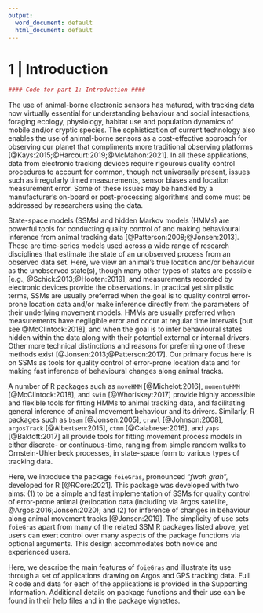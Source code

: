 ```yaml
---
output:
  word_document: default
  html_document: default
---
```

# 1 | Introduction

```r
#### Code for part 1: Introduction ####
```
The use of animal-borne electronic sensors has matured, with tracking data now virtually essential for understanding behaviour and social interactions, foraging ecology, physiology, habitat use and population dynamics of mobile and/or cryptic species. The sophistication of current technology also enables the use of animal-borne sensors as a cost-effective approach for observing our planet that compliments more traditional observing platforms [@Kays:2015;@Harcourt:2019;@McMahon:2021]. In all these applications, data from electronic tracking devices require rigourous quality control procedures to account for common, though not universally present, issues such as irregularly timed measurements, sensor biases and location measurement error. Some of these issues may be handled by a manufacturer's on-board or post-processing algorithms and some must be addressed by researchers using the data.

State-space models (SSMs) and hidden Markov models (HMMs) are powerful tools for conducting quality control of and making behavioural inference from animal tracking data [@Patterson:2008;@Jonsen:2013]. These are time-series models used across a wide range of research disciplines that estimate the state of an unobserved process from an observed data set. Here, we view an animal's true location and/or behaviour as the unobserved state(s), though many other types of states are possible [e.g., @Schick:2013;@Hooten:2019], and measurements recorded by electronic devices provide the observations. In practical yet simplistic terms, SSMs are usually preferred when the goal is to quality control error-prone location data and/or make inference directly from the parameters of their underlying movement models. HMMs are usually preferred when measurements have negligible error and occur at regular time intervals [but see @McClintock:2018], and when the goal is to infer behavioural states hidden within the data along with their potential external or internal drivers. Other more technical distinctions and reasons for preferring one of these methods exist [@Jonsen:2013;@Patterson:2017]. Our primary focus here is on SSMs as tools for quality control of error-prone location data and for making fast inference of behavioural changes along animal tracks. 

A number of R packages such as `moveHMM` [@Michelot:2016], `momentuHMM` [@McClintock:2018], and `swim` [@Whoriskey:2017] provide highly accessible and flexible tools for fitting HMMs to animal tracking data, and facilitating general inference of animal movement behaviour and its drivers. Similarly, R packages such as `bsam` [@Jonsen:2005], `crawl` [@Johnson:2008], `argosTrack` [@Albertsen:2015], `ctmm` [@Calabrese:2016], and `yaps` [@Baktoft:2017] all provide tools for fitting movement process models in either discrete- or continuous-time, ranging from simple random walks to Ornstein-Uhlenbeck processes, in state-space form to various types of tracking data. 

Here, we introduce the package `foieGras`, pronounced "*fwah grah*", developed for R [@RCore:2021]. This package was developed with two aims: (1) to be a simple and fast implementation of SSMs for quality control of error-prone animal (re)location data (including via Argos satellite, @Argos:2016;Jonsen:2020); and (2) for inference of changes in behaviour along animal movement tracks [@Jonsen:2019]. The simplicity of use sets `foieGras` apart from many of the related SSM R packages listed above, yet users can exert control over many aspects of the package functions via optional arguments. This design accommodates both novice and experienced users.

Here, we describe the main features of `foieGras` and illustrate its use through a set of applications drawing on Argos and GPS tracking data. Full R code and data for each of the applications is provided in the Supporting Information. Additional details on package functions and their use can be found in their help files and in the package vignettes. 

  

